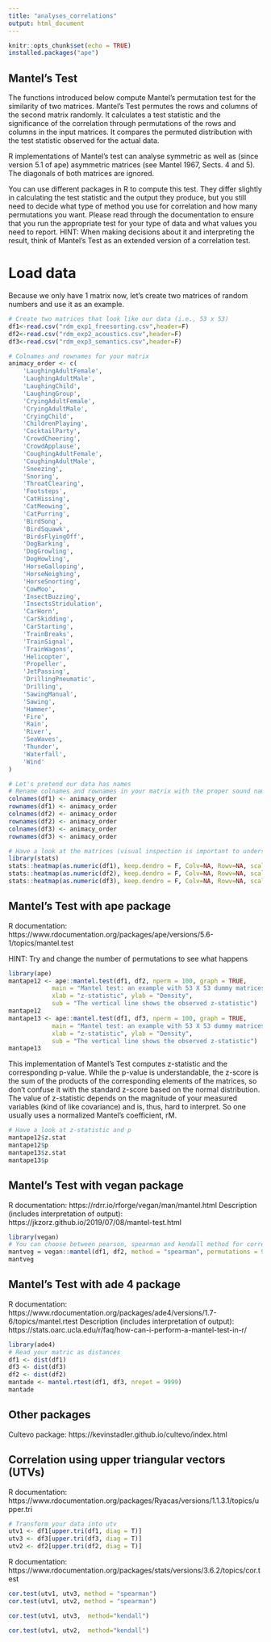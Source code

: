 ```yaml
---
title: "analyses_correlations"
output: html_document
---
```


```r
knitr::opts_chunk$set(echo = TRUE)
installed.packages("ape")
```

## **Mantel's Test**
The functions introduced below compute Mantel's permutation test for the similarity of two matrices. Mantel's Test permutes the rows and columns of the second matrix randomly. It calculates a test statistic and the significance of the correlation through permutations of the rows and columns in the input matrices. It compares the permuted distribution with the test statistic observed for the actual data.

R implementations of Mantel's test can analyse symmetric as well as (since version 5.1 of ape) asymmetric matrices (see Mantel 1967, Sects. 4 and 5). The diagonals of both matrices are ignored.

You can use different packages in R to compute this test. They differ slightly in calculating the test statistic and the output they produce, but you still need to decide what type of method you use for correlation and how many permutations you want. Please read through the documentation to ensure that you run the appropriate test for your type of data and what values you need to report. HINT: When making decisions about it and interpreting the result, think of Mantel's Test as an extended version of a correlation test.

# Load data
Because we only have 1 matrix now, let's create two matrices of random numbers and use it as an example.
```r
# Create two matrices that look like our data (i.e., 53 x 53)
df1<-read.csv("rdm_exp1_freesorting.csv",header=F)
df2<-read.csv("rdm_exp2_acoustics.csv",header=F)
df3<-read.csv("rdm_exp3_semantics.csv",header=F)
```

```r
# Colnames and rownames for your matrix
animacy_order <- c(
    'LaughingAdultFemale',
    'LaughingAdultMale',
    'LaughingChild',
    'LaughingGroup',
    'CryingAdultFemale',
    'CryingAdultMale',
    'CryingChild',
    'ChildrenPlaying',
    'CocktailParty',
    'CrowdCheering',
    'CrowdApplause',
    'CoughingAdultFemale',
    'CoughingAdultMale',
    'Sneezing',
    'Snoring',
    'ThroatClearing',
    'Footsteps',
    'CatHissing',
    'CatMeowing',
    'CatPurring',
    'BirdSong',
    'BirdSquawk',
    'BirdsFlyingOff',
    'DogBarking',
    'DogGrowling',
    'DogHowling',
    'HorseGalloping',
    'HorseNeighing',
    'HorseSnorting',
    'CowMoo',
    'InsectBuzzing',
    'InsectsStridulation',
    'CarHorn',
    'CarSkidding',
    'CarStarting',
    'TrainBreaks',
    'TrainSignal',
    'TrainWagons',
    'Helicopter',
    'Propeller',
    'JetPassing',
    'DrillingPneumatic',
    'Drilling',
    'SawingManual',
    'Sawing',
    'Hammer',
    'Fire',
    'Rain',
    'River',
    'SeaWaves',
    'Thunder',
    'Waterfall',
    'Wind'
)
```

```r
# Let's pretend our data has names
# Rename colnames and rownames in your matrix with the proper sound names
colnames(df1) <- animacy_order
rownames(df1) <- animacy_order
colnames(df2) <- animacy_order
rownames(df2) <- animacy_order
colnames(df3) <- animacy_order
rownames(df3) <- animacy_order
```


```r
# Have a look at the matrices (visual inspection is important to understand and interpret your data)
library(stats)
stats::heatmap(as.numeric(df1), keep.dendro = F, Colv=NA, Rowv=NA, scale='none')
stats::heatmap(as.numeric(df2), keep.dendro = F, Colv=NA, Rowv=NA, scale='none')
stats::heatmap(as.numeric(df3), keep.dendro = F, Colv=NA, Rowv=NA, scale='none')
```

## Mantel's Test with ape package
R documentation: https://www.rdocumentation.org/packages/ape/versions/5.6-1/topics/mantel.test

HINT: Try and change the number of permutations to see what happens
```r
library(ape)
mantape12 <- ape::mantel.test(df1, df2, nperm = 100, graph = TRUE,
            main = "Mantel test: an example with 53 X 53 dummy matrices",
            xlab = "z-statistic", ylab = "Density",
            sub = "The vertical line shows the observed z-statistic")
mantape12
mantape13 <- ape::mantel.test(df1, df3, nperm = 100, graph = TRUE,
            main = "Mantel test: an example with 53 X 53 dummy matrices",
            xlab = "z-statistic", ylab = "Density",
            sub = "The vertical line shows the observed z-statistic")
mantape13
```
This implementation of Mantel's Test computes z-statistic and the corresponding p-value. While the p-value is understandable, the z-score is the sum of the products of the corresponding elements of the matrices, so don't confuse it with the standard z-score based on the normal distribution. The value of z-statistic depends on the magnitude of your measured variables (kind of like covariance) and is, thus, hard to interpret. So one usually uses a normalized Mantel's coefficient, rM.

```r
# Have a look at z-statistic and p
mantape12$z.stat
mantape12$p
mantape13$z.stat
mantape13$p
```


## Mantel's Test with vegan package
R documentation: https://rdrr.io/rforge/vegan/man/mantel.html
Description (includes interpretation of output): https://jkzorz.github.io/2019/07/08/mantel-test.html
```r
library(vegan)
# You can choose between pearson, spearman and kendall method for correlation and define the number of permutations
mantveg = vegan::mantel(df1, df2, method = "spearman", permutations = 9999, na.rm = TRUE)
mantveg
```

## Mantel's Test with ade 4 package
R documentation: https://www.rdocumentation.org/packages/ade4/versions/1.7-6/topics/mantel.rtest
Description (includes interpretation of output): https://stats.oarc.ucla.edu/r/faq/how-can-i-perform-a-mantel-test-in-r/
```r
library(ade4)
# Read your matric as distances
df1 <- dist(df1)
df3 <- dist(df3)
df2 <- dist(df2)
mantade <- mantel.rtest(df1, df3, nrepet = 9999)
mantade
```

## Other packages
Cultevo package: https://kevinstadler.github.io/cultevo/index.html


## **Correlation using upper triangular vectors (UTVs)**
R documentation: https://www.rdocumentation.org/packages/Ryacas/versions/1.1.3.1/topics/upper.tri

```r
# Transform your data into utv
utv1 <- df1[upper.tri(df1, diag = T)]
utv3 <- df3[upper.tri(df3, diag = T)]
utv2 <- df2[upper.tri(df2, diag = T)]
```

R documentation: https://www.rdocumentation.org/packages/stats/versions/3.6.2/topics/cor.test
```r
cor.test(utv1, utv3, method = "spearman")
cor.test(utv1, utv2, method = "spearman")
```

```r
cor.test(utv1, utv3,  method="kendall")
```
```r
cor.test(utv1, utv2,  method="kendall")
```

